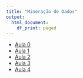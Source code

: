 ```yaml
---
title: "Mineração de Dados"
output:   
  html_document: 
    df_print: paged
---
```


* [Aula 0](content/slides01/index.html)
* [Aula 1](content/Aula01.html)  
* [Aula 2](content/Aula02.html)  
* [Aula 3](content/slides02/index.html)
* [Aula 4](content/Aula07.1.html)